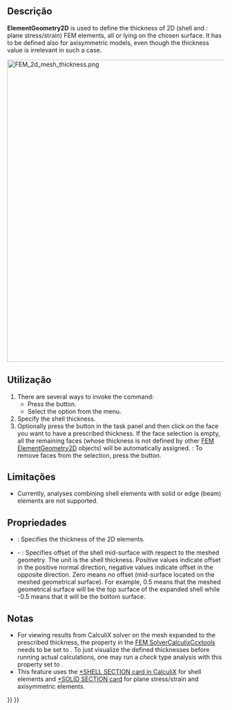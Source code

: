 <languages/>

<div class="mw-translate-fuzzy">
{{Docnav
|[[FEM_ElementRotation1D/pt-br|Rotação de viga]]
|[[FEM_ElementFluid1D/pt-br|Seção do fluido para fluxo 1D]]
|[[FEM_Workbench/pt-br|FEM]]
|IconL=FEM_ElementRotation1D.svg
|IconR=FEM_ElementFluid1D.svg
|IconC=Workbench_FEM.svg
}}
</div>

{{GuiCommandContainer|
{{GuiCommand
|Name=FEM ElementGeometry2D
|MenuLocation=Model → Element Geometry → Shell Plate Thickness
|Workbenches=[[FEM_Workbench|FEM]]
|Shortcut={{KEY|C}} {{KEY|S}}
|SeeAlso=[[FEM_tutorial|FEM tutorial]]
}}
{{GuiCommandFemInfo
|Solvers=All
}}
}}

<span id="Description"></span>
==Descrição==

'''ElementGeometry2D''' is used to define the thickness of 2D (shell and {{Version|1.0}}: plane stress/strain) FEM elements, all or lying on the chosen surface. It has to be defined also for axisymmetric models, even though the thickness value is irrelevant in such a case.

[[Image:FEM_2d_mesh_thickness.png|700px]]
{{Caption|2D mesh (on the left) and its expansion to solid elements done internally by CalculiX based on the specified thickness (on the right)}}

<span id="Usage"></span>
==Utilização==

# There are several ways to invoke the command:
#* Press the {{Button|[[Image:FEM_ElementGeometry2D.svg|16px]] [[FEM_ElementGeometry2D|Shell Plate Thickness]]}} button.
#* Select the {{MenuCommand|Model → Element Geometry → [[Image:FEM_ElementGeometry2D.svg|16px]] Shell Plate Thickness}} option from the menu.
# Specify the shell thickness.
# Optionally press the {{Button|Add}} button in the task panel and then click on the face you want to have a prescribed thickness. If the face selection is empty, all the remaining faces (whose thickness is not defined by other [[FEM_ElementGeometry2D|FEM ElementGeometry2D]] objects) will be automatically assigned. {{Version|1.1}}: To remove faces from the selection, press the {{Button|Remove}} button.

<span id="Limitations"></span>
== Limitações ==

* Currently, analyses combining shell elements with solid or edge (beam) elements are not supported.

<span id="Properties"></span>
==Propriedades==

* {{PropertyData|Thickness}}: Specifies the thickness of the 2D elements.
* {{PropertyData|Offset}} - {{Version|1.1}}: Specifies offset of the shell mid-surface with respect to the meshed geometry. The unit is the shell thickness. Positive values indicate offset in the positive normal direction, negative values indicate offset in the opposite direction. Zero means no offset (mid-surface located on the meshed geometrical surface). For example, 0.5 means that the meshed geometrical surface will be the top surface of the expanded shell while -0.5 means that it will be the bottom surface.

<span id="Notes"></span>
==Notas==

* For viewing results from CalculiX solver on the mesh expanded to the prescribed thickness, the property {{incode|Beam Shell Result Output 3D}} in the [[FEM_SolverCalculixCcxtools|FEM SolverCalculixCcxtools]] needs to be set to {{incode|True}}. To just visualize the defined thicknesses before running actual calculations, one may run a ''check'' type analysis with this property set to {{incode|True}}.
* This feature uses the [https://web.mit.edu/calculix_v2.7/CalculiX/ccx_2.7/doc/ccx/node238.html *SHELL SECTION card in CalculiX] for shell elements and [https://web.mit.edu/calculix_v2.7/CalculiX/ccx_2.7/doc/ccx/node239.html *SOLID SECTION card] for plane stress/strain and axisymmetric elements.


<div class="mw-translate-fuzzy">
{{Docnav
|[[FEM_ElementRotation1D/pt-br|Rotação de viga]]
|[[FEM_ElementFluid1D/pt-br|Seção do fluido para fluxo 1D]]
|[[FEM_Workbench/pt-br|FEM]]
|IconL=FEM_ElementRotation1D.svg
|IconR=FEM_ElementFluid1D.svg
|IconC=Workbench_FEM.svg
}}
</div>

{{FEM_Tools_navi{{#translation:}}}}
{{Userdocnavi{{#translation:}}}}